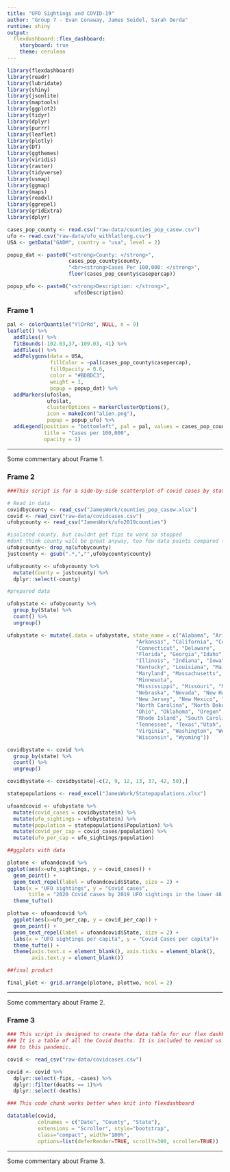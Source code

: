 ```yaml
---
title: "UFO Sightings and COVID-19"
author: "Group 7 - Evan Conaway, James Seidel, Sarah Derda"
runtime: shiny
output: 
  flexdashboard::flex_dashboard:
    storyboard: true
    theme: cerulean
---
```


```r

library(flexdashboard)
library(readr)
library(lubridate)
library(shiny)
library(jsonlite)
library(maptools)
library(ggplot2)
library(tidyr)
library(dplyr)
library(purrr)
library(leaflet)
library(plotly)
library(DT)
library(ggthemes)
library(viridis)
library(raster)
library(tidyverse)
library(usmap)
library(ggmap)
library(maps)
library(readxl)
library(ggrepel)
library(gridExtra)
library(dplyr)

```

```r

cases_pop_county <- read.csv("raw-data/counties_pop_casew.csv")
ufo <- read.csv("raw-data/ufo_withlatlong.csv")
USA <- getData("GADM", country = "usa", level = 2)

popup_dat <- paste0("<strong>County: </strong>", 
                    cases_pop_county$county, 
                    "<br><strong>Cases Per 100,000: </strong>", 
                    floor(cases_pop_county$casepercap))

popup_ufo <- paste0("<strong>Description: </strong>", 
                      ufo$Description)

```

### Frame 1 {data-commentary-width=350}

```r

pal <- colorQuantile("YlOrRd", NULL, n = 9)
leaflet() %>% 
  addTiles() %>% 
  fitBounds(-102.03,37,-109.03, 41) %>% 
  addTiles() %>% 
  addPolygons(data = USA,
              fillColor = ~pal(cases_pop_county$casepercap), 
              fillOpacity = 0.6, 
              color = "#BDBDC3", 
              weight = 1,
              popup = popup_dat) %>% 
  addMarkers(ufo$lon, 
             ufo$lat, 
             clusterOptions = markerClusterOptions(),
             icon = makeIcon("alien.png"),
             popup = popup_ufo) %>% 
  addLegend(position = "bottomleft", pal = pal, values = cases_pop_county$casepercap,
            title = "Cases per 100,000",
            opacity = 1)

```

*** 

Some commentary about Frame 1.

### Frame 2 {data-commentary-width=350}

```r

###This script is for a side-by-side scatterplot of covid cases by state

# Read in data
covidbycounty <- read_csv("JamesWork/counties_pop_casew.xlsx") 
covid <- read_csv("raw-data/covidcases.csv")
ufobycounty <- read_csv("JamesWork/ufo2019counties") 

#isolated county, but couldnt get fips to work so stopped
#dont think county will be great anyway, too few data points compared to counties
ufobycounty<- drop_na(ufobycounty)
justcounty <- gsub(".*,","",ufobycounty$county)

ufobycounty <- ufobycounty %>% 
  mutate(County = justcounty) %>% 
  dplyr::select(-county)

#prepared data

ufobystate <- ufobycounty %>% 
  group_by(State) %>% 
  count() %>% 
  ungroup()

ufobystate <- mutate(.data = ufobystate, state_name = c("Alabama", "Arizona", 
                                          "Arkansas", "California", "Colorado", 
                                          "Connecticut", "Delaware", 
                                          "Florida", "Georgia","Idaho", 
                                          "Illinois", "Indiana", "Iowa", "Kansas", 
                                          "Kentucky", "Louisiana", "Maine", 
                                          "Maryland", "Massachusetts", "Michigan", 
                                          "Minnesota",
                                          "Mississippi", "Missouri", "Montana", 
                                          "Nebraska", "Nevada", "New Hampshire", 
                                          "New Jersey", "New Mexico", "New York", 
                                          "North Carolina", "North Dakota",
                                          "Ohio", "Oklahoma", "Oregon", "Pennsylvania",
                                          "Rhode Island", "South Carolina", "South Dakota", 
                                          "Tennessee", "Texas","Utah", "Vermont", 
                                          "Virginia", "Washington", "West Virginia", 
                                          "Wisconsin", "Wyoming"))

covidbystate <- covid %>% 
  group_by(state) %>% 
  count() %>% 
  ungroup() 

covidbystate <- covidbystate[-c(2, 9, 12, 13, 37, 42, 50),]

statepopulations <- read_excel("JamesWork/Statepopulations.xlsx")

ufoandcovid <- ufobystate %>%
  mutate(covid_cases = covidbystate$n) %>% 
  mutate(ufo_sightings = ufobystate$n) %>% 
  mutate(population = statepopulations$Population) %>% 
  mutate(covid_per_cap = covid_cases/population) %>% 
  mutate(ufo_per_cap = ufo_sightings/population)

##ggplots with data

plotone <- ufoandcovid %>% 
ggplot(aes(x=ufo_sightings, y = covid_cases)) +
  geom_point() +
  geom_text_repel(label = ufoandcovid$State, size = 2) +
  labs(x = "UFO sightings", y = "Covid cases", 
       title = "2020 Covid cases by 2019 UFO sightings in the lower 48 states (per capita on right)")+
  theme_tufte()

plottwo <- ufoandcovid %>% 
  ggplot(aes(x=ufo_per_cap, y = covid_per_cap)) +
  geom_point() +
  geom_text_repel(label = ufoandcovid$State, size = 2) +
  labs(x = "UFO sightings per capita", y = "Covid Cases per capita")+
  theme_tufte() +
  theme(axis.text.x = element_blank(), axis.ticks = element_blank(),
        axis.text.y = element_blank())

##final product

final_plot <- grid.arrange(plotone, plottwo, ncol = 2)

```

*** 

Some commentary about Frame 2.

### Frame 3 {data-commentary-width=350}

```r

### This script is designed to create the data table for our flex dashboard.
### It is a table of all the Covid Deaths. It is included to remind us of everyone that has passed due 
### to this pandemic. 

covid <- read_csv("raw-data/covidcases.csv")

covid <- covid %>% 
  dplyr::select(-fips, -cases) %>% 
  dplyr::filter(deaths == 1)%>% 
  dplyr::select(-deaths)

### This code chunk works better when knit into flexdashboard

datatable(covid, 
          colnames = c("Date", "County", "State"), 
          extensions = "Scroller", style="bootstrap", 
          class="compact", width="100%", 
          options=list(deferRender=TRUE, scrollY=300, scroller=TRUE))

```

***

Some commentary about Frame 3.

